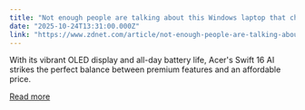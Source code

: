 ```yaml
---
title: "Not enough people are talking about this Windows laptop that checks all the boxes for me"
date: "2025-10-24T13:31:00.000Z"
link: "https://www.zdnet.com/article/not-enough-people-are-talking-about-this-windows-laptop-that-checks-all-the-boxes-for-me/"
---
```


With its vibrant OLED display and all-day battery life, Acer's Swift 16 AI strikes the perfect balance between premium features and an affordable price.

[Read more](https://www.zdnet.com/article/not-enough-people-are-talking-about-this-windows-laptop-that-checks-all-the-boxes-for-me/)
